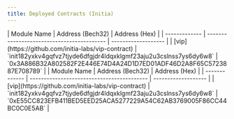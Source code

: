 ```yaml
---
title: Deployed Contracts (Initia)
---
```


<Tabs>
    <Tab title="Mainnet (interwoven-1)">
    | Module Name | Address (Bech32)                           | Address (Hex)       |
    | ------------- | ------------------------------------------ | ------------------- |
    | [vip](https://github.com/initia-labs/vip-contract) | `init182yxkv4gqfvz7tjyde6dfgjdr4ldqxklgmf23aju2u3cslnss7ys6dy6w8` | `0x3A886B32A802582F2E446E74D4A24D1D7ED01ADF46D2A8F65C5723887E708789` |
    </Tab>
    <Tab title="Testnet (initiation-2)">
    | Module Name | Address (Bech32)                           | Address (Hex)       |
    | ------------- | ------------------------------------------ | ------------------- |
    | [vip](https://github.com/initia-labs/vip-contract) | `init182yxkv4gqfvz7tjyde6dfgjdr4ldqxklgmf23aju2u3cslnss7ys6dy6w8` | `0xE55CC823EFB411BED5EED25ACA5277229A54C62AB3769005F86CC44BC0C0E5AB` |
    </Tab>
</Tabs>
